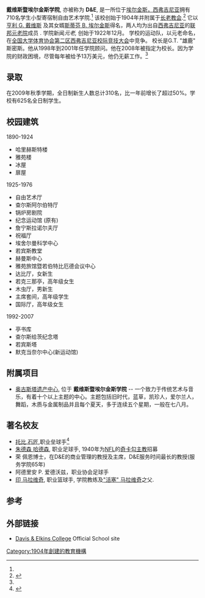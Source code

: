 {{Rough translation}}
{{Infobox University
  |name           = 戴维斯暨埃尔金斯学院
  |motto          =
  |endowment         = $2,270,000
  |image          = 
  |established    = 1904
  |type           = [[Private_School|私立]]
  |president          = G. T. 史密斯<ref name="Administration">{{cite web |url=http://www.davisandelkins.edu/about/administration2.cfm |title=Administration |publisher=Davis & Elkins College |accessdate=2008-12-08 |archivedate=2008-12-08 |archiveurl=https://www.webcitation.org/5cvDvCrRX?url=http://www.davisandelkins.edu/about/administration2.cfm |deadurl=yes }}</ref>
  |city           = [[Elkins,_West_Virginia|埃尔金斯]]
  |state          = [[西弗吉尼亚|西弗吉尼亚]]
  |coor           = {{coord|38|55|50|N|79|50|48|W|display=inline,title}}
  |country        =
  |students       = 总共710 l<ref name="D&E Facts">{{cite web |url=http://www.davisandelkins.edu/about/quickfacts.cfm |title=Quick Facts |publisher=Davis & Elkins College |accessdate=March 3, 2010 |archiveurl=https://www.webcitation.org/5fClG0eTY?url=http://www.davisandelkins.edu/about/quickfacts.cfm |archivedate=2009-03-11 |deadurl=yes }}</ref>
  |faculty        = 45<ref name="D&E Facts" />
  |campus         = [[乡间|乡间]]
  |mascot         =  
  |nickname     =  元老
  |athletics      = [[全国大学体育协会|全国大学体育协会]] [[第二区|第二区]], 八支队伍
  |affiliations      = [[Presbyterian_Church_(USA)|长老教会]]
  |website       = [http://www.davisandelkins.edu/ davisandelkins.edu]
}}

'''戴维斯暨埃尔金斯学院''', 亦被称为 '''D&E''', 是一所位于[[埃尔金斯，西弗吉尼亚|埃尔金斯，西弗吉尼亚]]拥有710名学生小型寄宿制自由艺术学院.<ref name="D&E Facts" /> 该校创始于1904年并附属于[[Presbyterian_Church_(USA)|长老教会]].<ref name="chronicle">{{Cite journal| last = Carlson | first = Scott | title = Turnaround Pro Makes the Most of His College's Small Size | journal = [[The_Chronicle_of_Higher_Education|The Chronicle of Higher Education]] | volume = LVI | issue = 13 | page = A13 | date = November 20, 2009}}</ref>  它以[[亨利_G._戴维斯|亨利 G. 戴维斯]] 及其女婿[[斯蒂芬_B._埃尔金斯|斯蒂芬 B. 埃尔金斯]]得名，两人均为出自[[西弗吉尼亚|西弗吉尼亚]]的[[联邦元老院|联邦元老院]]成员 . 学院新闻''元老,'' 创始于1922年12月。
学校的运动队，以元老命名，在[[全国大学体育协会|全国大学体育协会]][[第二区|第二区]][[西弗吉尼亚校际竞技大会|西弗吉尼亚校际竞技大会]]中竞争。
校长是G.T. "雄鹿" 斯密斯。他从1998年到2001年任学院顾问。他在2008年被指定为校长。因为学院的财政困境，尽管每年被给予13万美元，他仍无薪工作。<ref name="chronicle"/>

==录取==
在2009年秋季学期，全日制新生人数总计310名，比一年前增长了超过50%。学校有625名全日制学生。
{{fact}}

==校园建筑==

1890-1924
*哈里赫斯特楼
*雅苑楼
*冰屋
*扉屋

1925-1976
*自由艺术厅
*查尔斯阿尔伯特厅
*锅炉房剧院
*纪念运动馆 (原有)
*詹宁斯拉诺尔夫厅
*祝福厅
*埃舍尔曼科学中心
*若宾斯教堂
*赫曼斯中心
*雅苑旅馆暨若伯特比厄德会议中心
*达比厅，女新生
*若克三那亭，高年级女生
*木虫厅，男新生
*主席套间，高年级学生
*国际厅，高年级女生
1992-2007
*亭书库
*查尔斯给茨纪念塔
*若宾斯塔
*默克当奈尔中心(新运动馆)

== 附属项目==
* [[奥古斯塔遗产中心|奥古斯塔遗产中心]], 位于 '''戴维斯暨埃尔金斯学院''' -- 一个致力于传统艺术与音乐，有着十个以上主题的中心。主题包括旧时代，蓝草，凯珍人，爱尔兰人，舞蹈，木质与金属制品并且每个夏天，多于连续五个星期，一般在七八月。
==著名校友==
*[[托比_石匠|托比 石匠]],职业垒球手<ref name="minorleagueprofile">{{cite news|url=http://web.minorleaguebaseball.com/milb/stats/stats.jsp?pos=P&sid=milb&t=p_pbp&pid=502621|title=Profile|publisher=MILB.com|accessdate=2009-09-09|archive-date=2009-07-25|archive-url=https://web.archive.org/web/20090725125128/http://web.minorleaguebaseball.com/milb/stats/stats.jsp?pos=P&sid=milb&t=p_pbp&pid=502621|dead-url=no}}</ref>
*[[朱德森_哈德森|朱德森 哈德森]], 职业足球手, 1940年为[[NFL|NFL]]的[[奇卡勾主教|奇卡勾主教]]招募
*荣 佩恩博士，在D&E的商业管理的教授及主席，D&E服务时间最长的教授(服务学院65年)
*阿德里安 P. 爱德沃兹，职业协会足球手
*[[印_马拉维奇|印 马拉维奇]], 职业篮球手, 学院教练及[[Pete_Maravich|"活塞" 马拉维奇]]之父.

==参考==
{{reflist}}

==外部链接==
* [https://web.archive.org/web/20100304131709/http://www.davisandelkins.edu/ Davis & Elkins College] Official School site

{{Presbyterian Colleges}}
{{West Virginia Intercollegiate Athletic Conference}}
{{Colleges and universities in West Virginia}}

[[Category:1904年創建的教育機構|Category:1904年創建的教育機構]]